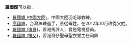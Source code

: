 '''羅國輝'''可以指：
*[[羅國輝_(中國大陸)|羅國輝 (中國大陸)]]，中國大陸羽毛球教練。
*[[高國輝|高國輝]]，台灣棒球選手，原從母姓，在2012年10月改從父姓。
*[[羅國輝_(演員)|羅國輝 (演員)]]，香港馬評人，曾是電視藝員。
*[[羅國輝_(神父)|羅國輝 (神父)]]，香港灣仔聖母聖衣堂主任司鐸

{{disambig|G|cat=三字羅姓人名消歧義}}